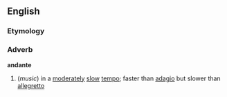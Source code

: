 ==English==
===Etymology===
{{It.}}
===Adverb===
'''andante'''
#(''music'') in a [[moderately]] [[slow]] [[tempo]]; faster than [[adagio]] but slower than [[allegretto]]